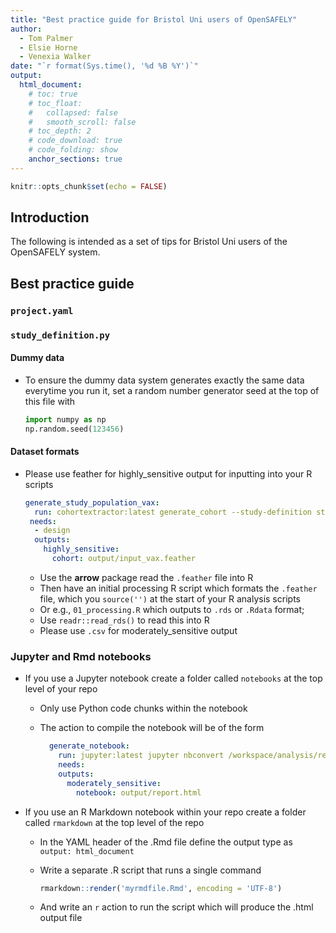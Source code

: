 ```yaml
---
title: "Best practice guide for Bristol Uni users of OpenSAFELY"
author:
  - Tom Palmer
  - Elsie Horne
  - Venexia Walker
date: "`r format(Sys.time(), '%d %B %Y')`"
output:
  html_document:
    # toc: true
    # toc_float:
    #   collapsed: false
    #   smooth_scroll: false
    # toc_depth: 2
    # code_download: true
    # code_folding: show
    anchor_sections: true
---
```


```r
knitr::opts_chunk$set(echo = FALSE)
```

## Introduction 

The following is intended as a set of tips for Bristol Uni users of the OpenSAFELY system.

## Best practice guide{.tabset .tabset-pills .tabset-fade} 

### `project.yaml`

### `study_definition.py`

#### Dummy data
- To ensure the dummy data system generates exactly the same data everytime you run it, set a random number generator seed at the top of this file with

    ``` python
    import numpy as np
    np.random.seed(123456)
    ```

#### Dataset formats
- Please use feather for highly_sensitive output for inputting into your R scripts  

    ``` yaml
    generate_study_population_vax:
      run: cohortextractor:latest generate_cohort --study-definition study_definition_vax --output-format feather
     needs: 
      - design
      outputs:
        highly_sensitive:
          cohort: output/input_vax.feather
    ```  
  - Use the **arrow** package read the `.feather` file into R
  - Then have an initial processing R script which formats the `.feather` file, which you `source('')` at the start of your R analysis scripts  
  - Or e.g., `01_processing.R` which outputs to `.rds` or `.Rdata` format; 
  - Use `readr::read_rds()` to read this into R  
<!--
  - Alternatively, use the **vroom** package, the `vroom::vroom()` function has the `col_sel` argument
-->
  - Please use `.csv` for moderately_sensitive output


### Jupyter and Rmd notebooks

- If you use a Jupyter notebook create a folder called `notebooks` at the top level of your repo
  - Only use Python code chunks within the notebook
  - The action to compile the notebook will be of the form

    ``` yaml
      generate_notebook:
        run: jupyter:latest jupyter nbconvert /workspace/analysis/report.ipynb --execute --to html --template basic --output-dir=/workspace/output --ExecutePreprocessor.timeout=86400 --no-input
        needs:
        outputs:
          moderately_sensitive:
            notebook: output/report.html
    ```

- If you use an R Markdown notebook within your repo create a folder called `rmarkdown` at the top level of the repo
  - In the YAML header of the .Rmd file define the output type as `output: html_document`
  - Write a separate .R script that runs a single command 
  
    ``` r
    rmarkdown::render('myrmdfile.Rmd', encoding = 'UTF-8') 
    ```  
  - And write an `r` action to run the script which will produce the .html output file
